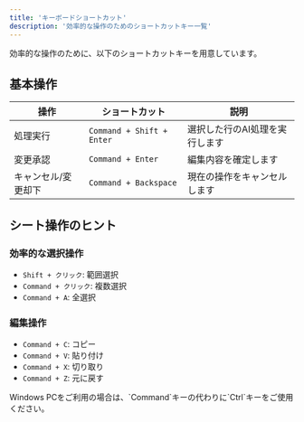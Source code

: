 ```yaml
---
title: 'キーボードショートカット'
description: '効率的な操作のためのショートカットキー一覧'
---
```


効率的な操作のために、以下のショートカットキーを用意しています。

## 基本操作

| 操作 | ショートカット | 説明 |
|------|----------------|------|
| 処理実行 | `Command + Shift + Enter` | 選択した行のAI処理を実行します |
| 変更承認 | `Command + Enter` | 編集内容を確定します |
| キャンセル/変更却下 | `Command + Backspace` | 現在の操作をキャンセルします |

## シート操作のヒント

### 効率的な選択操作
- `Shift + クリック`: 範囲選択
- `Command + クリック`: 複数選択
- `Command + A`: 全選択

### 編集操作
- `Command + C`: コピー
- `Command + V`: 貼り付け
- `Command + X`: 切り取り
- `Command + Z`: 元に戻す

<Note>
Windows PCをご利用の場合は、`Command`キーの代わりに`Ctrl`キーをご使用ください。
</Note> 